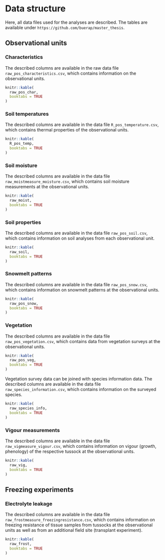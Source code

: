 # Data structure {}

Here, all data files used for the analyses are described. The tables are available under `https://github.com/buerap/master_thesis`.

## Observational units {}
### Characteristics {}
The described columns are available in the raw data file `raw_pos_characteristics.csv`, which contains information on the observational units.
```r
knitr::kable(
  raw_pos_char,
  booktabs = TRUE
)
```

### Soil temperatures {}
The described columns are available in the data file `R_pos_temperature.csv`, which contains thermal properties of the observational units.
```r
knitr::kable(
  R_pos_temp,
  booktabs = TRUE
)
```

### Soil moisture {}
The described columns are available in the data file `raw_moistmeasure_moisture.csv`, which contains soil moisture measurements at the observational units.
```r
knitr::kable(
  raw_moist,
  booktabs = TRUE
)
```

### Soil properties {}
The described columns are available in the data file `raw_pos_soil.csv`, which contains information on soil analyses from each observational unit.
```r
knitr::kable(
  raw_soil,
  booktabs = TRUE
)
```


### Snowmelt patterns {}
The described columns are available in the data file `raw_pos_snow.csv`, which contains information on snowmelt patterns at the observational units.
```r
knitr::kable(
  raw_pos_snow,
  booktabs = TRUE
)
```

### Vegetation {}
The described columns are available in the data file `raw_pos_vegetation.csv`, which contains data from vegetation surveys at the observational units.
```r
knitr::kable(
  raw_pos_veg,
  booktabs = TRUE
)
```

Vegetation survey data can be joined with species information data. The described columns are available in the data file `raw_species_information.csv`, which contains information on the surveyed species.
```r
knitr::kable(
  raw_species_info,
  booktabs = TRUE
)
```

### Vigour measurements {}
The described columns are available in the data file `raw_vigmeasure_vigour.csv`, which contains information on vigour (growth, phenology) of the respective tussock at the observational units.
```r
knitr::kable(
  raw_vig,
  booktabs = TRUE
)
```

## Freezing experiments {}
### Electrolyte leakage {}
The described columns are available in the data file `raw_frostmeasure_freezingresistance.csv`, which contains information on freezing resistance of tissue samples from tussocks at the observational units as well as from an additional field site (transplant experiment).
```r
knitr::kable(
  raw_frost,
  booktabs = TRUE
)
```




